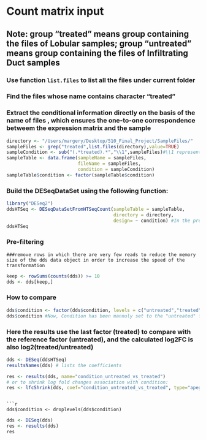 
# Count matrix input

## Note: group "treated" means group containing the files of Lobular samples; group "untreated" means group containing the files of Infiltrating Duct samples

### Use function `list.files` to list all the files under current folder
### Find the files whose name contains character "treated"
### Extract the conditional information directly on the basis of the name of files , which ensures the one-to-one correspondence betweem the expression matrix and the sample
```r
directory <- "/Users/margery/Desktop/510_Final_Project/SampleFiles/"
sampleFiles <- grep("treated",list.files(directory),value=TRUE)
sampleCondition <- sub("(.*treated).*","\\1",sampleFiles)#\\1 represents the content matched in the brackets
sampleTable <- data.frame(sampleName = sampleFiles,
                          fileName = sampleFiles,
                          condition = sampleCondition)
sampleTable$condition <- factor(sampleTable$condition)
```
### Build the DESeqDataSet using the following function:

```r
library("DESeq2")
ddsHTSeq <- DESeqDataSetFromHTSeqCount(sampleTable = sampleTable,
                                       directory = directory,
                                       design= ~ condition) #In the previous construction , the selected design was the factor variable condition
ddsHTSeq
```

### Pre-filtering

    ###remove rows in which there are very few reads to reduce the memory size of the dds data object in order to increase the speed of the transformation
    
```r
keep <- rowSums(counts(dds)) >= 10
dds <- dds[keep,]

```
### How to compare

```r
dds$condition <- factor(dds$condition, levels = c("untreated","treated"))
dds$condition #Now, Condition has been mannuly set to the "untreated" first and "treated" last
```



### Here the results use the last factor (treated) to compare with the reference factor (untreated), and the calculated log2FC is also log2(treated/untreated)

```r
dds <- DESeq(ddsHTSeq)
resultsNames(dds) # lists the coefficients

```

```r
res <- results(dds, name="condition_untreated_vs_treated")
# or to shrink log fold changes association with condition:
res <- lfcShrink(dds, coef="condition_untreated_vs_treated", type="apeglm")
```

```

```r
dds$condition <- droplevels(dds$condition)
```

```r
dds <- DESeq(dds)
res <- results(dds)
res
```

